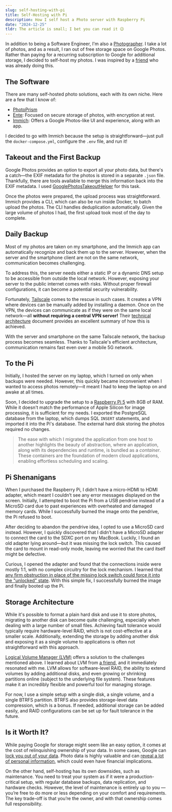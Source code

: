 ```yaml
---
slug: self-hosting-with-pi
title: Self-Hosting with Pi
description: How I self host a Photo server with Raspberry Pi
date: "2024-12-25"
tldr: The article is small; I bet you can read it 😉
---
```


In addition to being a Software Engineer, I'm also a [Photographer](https://vinayakakv.substack.com/). I take a lot of photos, and as a result, I ran out of free storage space on Google Photos. Rather than paying for a recurring subscription to Google for additional storage, I decided to self-host my photos. I was inspired by a [friend](https://www.linkedin.com/in/vinyasns/) who was already doing this.

## The Software

There are many self-hosted photo solutions, each with its own niche. Here are a few that I know of:

- [PhotoPrism](https://www.photoprism.app/)
- [Ente](https://ente.io/): Focused on secure storage of photos, with encryption at rest.
- [Immich](https://immich.app/): Offers a Google Photos-like UI and experience, along with an app.

I decided to go with Immich because the setup is straightforward—just pull the `docker-compose.yml`, configure the `.env` file, and run it!

## Takeout and the First Backup

Google Photos provides an option to export all your photo data, but there's a catch—the EXIF metadata for the photos is stored in a separate `.json` file. Thankfully, there are tools available to merge this information back into the EXIF metadata. I used [GooglePhotosTakeoutHelper](https://github.com/TheLastGimbus/GooglePhotosTakeoutHelper) for this task.

Once the photos were prepared, the upload process was straightforward. Immich provides a CLI, which can also be run inside Docker, to batch upload the photos. The CLI handles deduplication automatically. Given the large volume of photos I had, the first upload took most of the day to complete.

## Daily Backup

Most of my photos are taken on my smartphone, and the Immich app can automatically recognize and back them up to the server. However, when the server and the smartphone client are not on the same network, communication becomes challenging.

To address this, the server needs either a static IP or a dynamic DNS setup to be accessible from outside the local network. However, exposing your server to the public internet comes with risks. Without proper firewall configurations, it can become a potential security vulnerability.

Fortunately, [Tailscale](https://tailscale.com/) comes to the rescue in such cases. It creates a VPN where devices can be manually added by installing a daemon. Once on the VPN, the devices can communicate as if they were on the same local network—all **without requiring a central VPN server!** Their [technical architecture](https://tailscale.com/blog/how-tailscale-works) document provides an excellent summary of how this is achieved.

With the server and smartphone on the same Tailscale network, the backup process becomes seamless. Thanks to Tailscale's efficient architecture, communication remains fast even over a mobile 5G network.

## To the Pi

Initially, I hosted the server on my laptop, which I turned on only when backups were needed. However, this quickly became inconvenient when I wanted to access photos remotely—it meant I had to keep the laptop on and awake at all times.

Soon, I decided to upgrade the setup to a [Raspberry Pi 5](https://www.raspberrypi.com/products/raspberry-pi-5/) with 8GB of RAM. While it doesn't match the performance of Apple Silicon for image processing, it is sufficient for my needs. I exported the PostgreSQL database from the laptop, which dumps SQL `INSERT` statements, and imported it into the Pi's database. The external hard disk storing the photos required no changes.

> The ease with which I migrated the application from one host to another highlights the beauty of abstraction, where an application, along with its dependencies and runtime, is bundled as a _container_. These containers are the foundation of modern cloud applications, enabling effortless scheduling and scaling.

## Pi Shenanigans

When I purchased the Raspberry Pi, I didn’t have a micro-HDMI to HDMI adapter, which meant I couldn’t see any error messages displayed on the screen. Initially, I attempted to boot the Pi from a USB pendrive instead of a MicroSD card due to past experiences with overheated and damaged memory cards. While I successfully burned the image onto the pendrive, the Pi refused to boot.

After deciding to abandon the pendrive idea, I opted to use a MicroSD card instead. However, I quickly discovered that I didn’t have a MicroSD adapter to connect the card to the SDXC port on my MacBook. Luckily, I found an old adapter lying around—but it was missing the lock switch. This caused the card to mount in read-only mode, leaving me worried that the card itself might be defective.

Curious, I opened the adapter and found that the connections inside were mostly 1:1, with no complex circuitry for the lock mechanism. I learned that [any firm obstruction in place of the missing lock switch could force it into the "unlocked" state](https://www.youtube.com/watch?v=oKrn-0jXZCU). With this simple fix, I successfully burned the image and finally booted up the Pi.

## Storage Architecture

While it's possible to format a plain hard disk and use it to store photos, migrating to another disk can become quite challenging, especially when dealing with a large number of small files. Achieving fault tolerance would typically require hardware-level RAID, which is not cost-effective at a smaller scale. Additionally, extending the storage by adding another disk and exposing it as a single volume to applications is often not straightforward with this approach.

[Logical Volume Manager (LVM)](https://wiki.archlinux.org/title/LVM) offers a solution to the challenges mentioned above. I learned about LVM from [a friend](https://www.linkedin.com/in/gregdaydevops/), and it immediately resonated with me. LVM allows for software-level RAID, the ability to extend volumes by adding additional disks, and even growing or shrinking partitions online (subject to the underlying file system). These features make it an incredibly flexible and powerful tool for managing storage.

For now, I use a simple setup with a single disk, a single volume, and a single BTRFS partition. BTRFS also provides storage-level data compression, which is a bonus. If needed, additional storage can be added easily, and RAID configurations can be set up for fault tolerance in the future.

## Is it Worth It?

While paying Google for storage might seem like an easy option, it comes at the cost of relinquishing ownership of your data. In some cases, Google can [lock you out of your data](https://www.nytimes.com/2022/08/21/technology/google-surveillance-toddler-photo.html). Photo data is highly valuable and can [reveal a lot of personal information](https://theyseeyourphotos.com/), which could even have financial implications.

On the other hand, self-hosting has its own downsides, such as maintenance. You need to treat your system as if it were a production-critical setup, with regular database backups, data replication, and hardware checks. However, the level of maintenance is entirely up to you — you’re free to do more or less depending on your comfort and requirements. The key trade-off is that you’re the owner, and with that ownership comes full responsibility.
